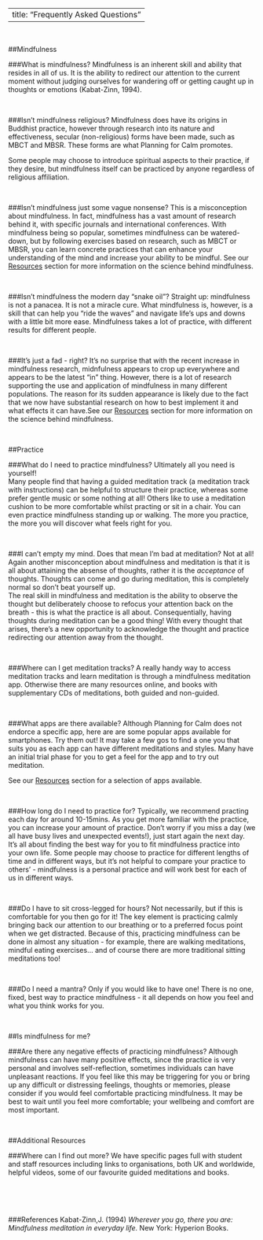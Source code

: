 <head>
<!-- Global site tag (gtag.js) - Google Analytics -->
<script async src="https://www.googletagmanager.com/gtag/js?id=UA-129198675-1"></script>
<script>
  window.dataLayer = window.dataLayer || [];
  function gtag(){dataLayer.push(arguments);}
  gtag('js', new Date());

  gtag('config', 'UA-129198675-1');
</script>

<!-- Hotjar Tracking Code for https://naomiclark.github.io/planning-for-calm/ -->
<script>
    (function(h,o,t,j,a,r){
        h.hj=h.hj||function(){(h.hj.q=h.hj.q||[]).push(arguments)};
        h._hjSettings={hjid:1089544,hjsv:6};
        a=o.getElementsByTagName('head')[0];
        r=o.createElement('script');r.async=1;
        r.src=t+h._hjSettings.hjid+j+h._hjSettings.hjsv;
        a.appendChild(r);
    })(window,document,'https://static.hotjar.com/c/hotjar-','.js?sv=');
</script>
</head>


---
title: "Frequently Asked Questions"
---

<br>

##Mindfulness

###What is mindfulness?
Mindfulness is an inherent skill and ability that resides in all of us. It is the ability to redirect our attention to the current moment without judging ourselves for wandering off or getting caught up in thoughts or emotions (Kabat-Zinn, 1994).

<br>

###Isn't mindfulness religious?
Mindfulness does have its origins in Buddhist practice, however through research into its nature and effectiveness, secular (non-religious) forms have been made, such as MBCT and MBSR. These forms are what Planning for Calm promotes.

Some people may choose to introduce spiritual aspects to their practice, if they desire, but mindfulness itself can be practiced by anyone regardless of religious affiliation.

<br>

###Isn't mindfulness just some vague nonsense?
This is a misconception about mindfulness. In fact, mindfulness has a vast amount of research behind it, with specific journals and international conferences. With mindfulness being so popular, sometimes mindfulness can be watered-down, but by following exercises based on research, such as MBCT or MBSR, you can learn concrete practices that can enhance your understanding of the mind and increase your ability to be mindful. See our [Resources](Resources_main.html) section for more information on the science behind mindfulness.

<br>

###Isn't mindfulness the modern day "snake oil"?
Straight up: mindfulness is not a panacea. It is not a miracle cure. What mindfulness is, however, is a skill that can help you "ride the waves" and navigate life's ups and downs with a little bit more ease. Mindfulness takes a lot of practice, with different results for different people.

<br>

###It's just a fad - right?
It's no surprise that with the recent increase in mindfulness research, midnfulness appears to crop up everywhere and appears to be the latest "in" thing. However, there is a lot of research supporting the use and application of mindfulness in many different populations. The reason for its sudden appearance is likely due to the fact that we now have substantial research on how to best implement it and what effects it can have.See our [Resources](Resources_main.html) section for more information on the science behind mindfulness.

<br>

##Practice

###What do I need to practice mindfulness?
Ultimately all you need is yourself! <br>
Many people find that having a guided meditation track (a meditation track with instructions) can be helpful to structure their practice, whereas some prefer gentle music or some nothing at all! Others like to use a meditation cushion to be more comfortable whilst practing or sit in a chair. You can even practice mindfulness standing up or walking. The more you practice, the more you will discover what feels right for you.

<br>

###I can't empty my mind. Does that mean I'm bad at meditation?
Not at all! Again another misconception about mindfulness and meditation is that it is all about attaining the absense of thoughts, rather it is the *acceptance* of thoughts. Thoughts can come and go during meditation, this is completely normal so don't beat yourself up.
<br> The real skill in mindfulness and meditation is the ability to observe the thought but deliberately choose to refocus your attention back on the breath - this is what the practice is all about. Consequentially, having thoughts during meditation can be a good thing! With every thought that arises, there's a new opportunity to acknowledge the thought and practice redirecting our attention away from the thought.

<br>

###Where can I get meditation tracks?
A really handy way to access meditation tracks and learn meditation is through a mindfulness meditation app. Otherwise there are many resources online, and books with supplementary CDs of meditations, both guided and non-guided.

<br>

###What apps are there available?
Although Planning for Calm does not endorce a specific app, here are are some popular apps available for smartphones. Try them out! It may take a few gos to find a one you that suits you as each app can have different meditations and styles. Many have an initial trial phase for you to get a feel for the app and to try out meditation.

See our [Resources](Resources_main.html) section for a selection of apps available.


<br>

###How long do I need to practice for?
Typically, we recommend practing each day for around 10-15mins. As you get more familiar with the practice, you can increase your amount of practice. Don't worry if you miss a day (we all have busy lives and unexpected events!), just start again the next day. It's all about finding the best way for you to fit mindfulness practice into your own life. Some people may choose to practice for different lengths of time and in different ways, but it's not helpful to compare your practice to others' - mindfulness is a personal practice and will work best for each of us in different ways.

<br>

###Do I have to sit cross-legged for hours?
Not necessarily, but if this is comfortable for you then go for it! The key element is practicing calmly bringing back our attention to our breathing or to a preferred focus point when we get distracted. Because of this, practicing mindfulness can be done in almost any situation - for example, there are walking meditations, mindful eating exercises... and of course there are more traditional sitting meditations too!

<br>

###Do I need a mantra?
Only if you would like to have one! There is no one, fixed, best way to practice mindfulness - it all depends on how you feel and what you think works for you.

<br>

##Is mindfulness for me?

###Are there any negative effects of practicing mindfulness?
Although mindfulness can have many positive effects, since the practice is very personal and involves self-reflection, sometimes individuals can have unpleasant reactions. If you feel like this may be triggering for you or bring up any difficult or distressing feelings, thoughts or memories, please consider if you would feel comfortable practicing mindfulness. It may be best to wait until you feel more comfortable; your wellbeing and comfort are most important.

<br>

##Additional Resources

###Where can I find out more?
We have specific pages full with student and staff resources including links to organisations, both UK and worldwide, helpful videos, some of our favourite guided meditations and books.

<br>
<br>
<br>

###References
Kabat-Zinn,J. (1994) *Wherever you go, there you are: Mindfulness meditation in everyday life.* New York: Hyperion Books.
